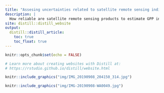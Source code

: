 ```yaml
---
title: "Assesing uncertainties related to satellite remote sensing indices to estimate Gross Primary Production"
description: |
  How reliable are satellite remote sensing products to estimate GPP in a tropical dry forest?
site: distill::distill_website
output:
  distill::distill_article:
    toc: true
    toc_float: true
---
```


```r
knitr::opts_chunk$set(echo = FALSE)

# Learn more about creating websites with Distill at:
# https://rstudio.github.io/distill/website.html

```

```r
knitr::include_graphics("img/IMG_20190908_204150_314.jpg")
```

<!-- 1. Home (~200 words) -->


<!-- Title – Aim for a short, descriptive and catchy title. This could be your main  -->
<!-- research question, e.g. “Does clearcutting really affect tree density?” or your -->
<!-- main finding: “Cearcutting reduces tree density to zero”. Avoid uninformative  -->
<!-- titles such as “The effect of this … on that …”. -->


<!-- Summary – In plain words, describe what you want to accomplish with your study.  -->
<!-- Two or three sentences why your objective/question is important. Two or three  -->
<!-- sentences about your research approach: summarize your sampling procedure/experimental design/analysis. Two or three sentences about your results: describe your main -->
<!-- findings in a concise and quantitative way (I observed a 20% decrease of tree  -->
<!-- density under the 1/5th harvesting treatment). End with your main conclusion. -->


<!-- Visual Elements – Use a photo or another visual element that represents your  -->
<!-- research topic. -->

```r
knitr::include_graphics("img/IMG-20190908-WA0049.jpg")
```
